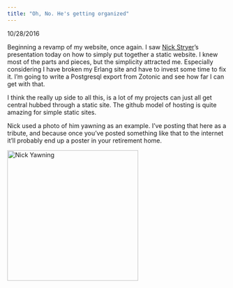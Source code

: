 ```yaml
---
title: "Oh, No. He's getting organized"
---
```


10/28/2016

Beginning a revamp of my website, once again. I saw [Nick Stryer](http://nickstrayer.me/)'s presentation today on how to simply put together a static website. I knew most of the parts and pieces, but the simplicity attracted me. Especially considering I have broken my Erlang site and have to invest some time to fix it. I'm going to write a Postgresql export from Zotonic and see how far I can get with that.

I think the really up side to all this, is a lot of my projects can just all get central hubbed through a static site. The github model of hosting is quite amazing for simple static sites.

Nick used a photo of him yawning as an example. I've posting that here as a tribute, and because once you've posted something like that to the internet it'll probably end up a poster in your retirement home.

<div class="figure">
<img src="photos/nickyawn.jpg" alt="Nick Yawning" width="300" />
</div>